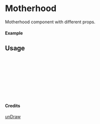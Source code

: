 
<Meta of={Motherhood} title="unDraw/Motherhood" />

# Motherhood

Motherhood component with different props.

#### Example

<Canvas of={Motherhood.Primary} />

## Usage

```ts
import { Motherhood } from "yadl-ui";

const Example = () => {
  return (
      <Motherhood />
  );
};

export default Example;
```

#### Credits
[unDraw](https://undraw.co/illustrations)

